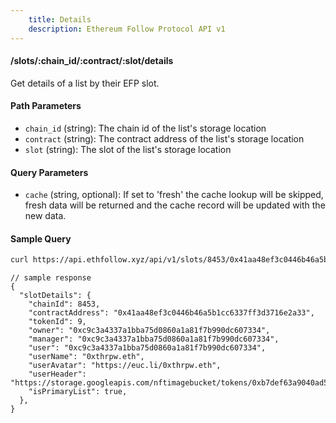 ```yaml
---
    title: Details
    description: Ethereum Follow Protocol API v1
---
```


#### /slots/\:chain_id/\:contract/\:slot/details

Get details of a list by their EFP slot.

#### Path Parameters

- `chain_id` (string): The chain id of the list's storage location
- `contract` (string): The contract address of the list's storage location
- `slot` (string): The slot of the list's storage location

#### Query Parameters

- `cache` (string, optional): If set to 'fresh' the cache lookup will be skipped, fresh data will be returned and the cache record will be updated with the new data.

#### Sample Query

```sh
curl https://api.ethfollow.xyz/api/v1/slots/8453/0x41aa48ef3c0446b46a5b1cc6337ff3d3716e2a33/0x605bf10a43bf606af225430fcc1a0003570625e60833ee4c1dbb64aa18ebea66/details
```

```jsonc
// sample response
{
  "slotDetails": {
    "chainId": 8453,
    "contractAddress": "0x41aa48ef3c0446b46a5b1cc6337ff3d3716e2a33",
    "tokenId": 9,
    "owner": "0xc9c3a4337a1bba75d0860a1a81f7b990dc607334",
    "manager": "0xc9c3a4337a1bba75d0860a1a81f7b990dc607334",
    "user": "0xc9c3a4337a1bba75d0860a1a81f7b990dc607334",
    "userName": "0xthrpw.eth",
    "userAvatar": "https://euc.li/0xthrpw.eth",
    "userHeader": "https://storage.googleapis.com/nftimagebucket/tokens/0xb7def63a9040ad5dc431aff79045617922f4023a/1897.svg",
    "isPrimaryList": true,
  },
}
```
